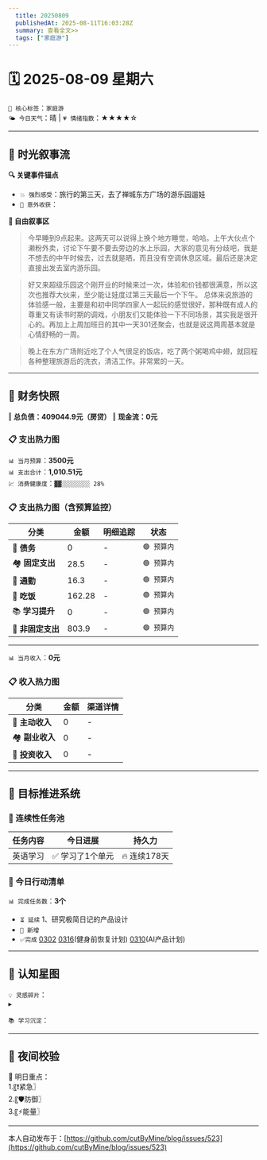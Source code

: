 ```yaml
---
  title: 20250809
  publishedAt: 2025-08-11T16:03:28Z
  summary: 查看全文>>
  tags: ["家庭游"]
---
```


# 🗓️ 2025-08-09 星期六  
`🔑 核心标签`：`家庭游`  
`🌤️ 今日天气`：晴 | `💗 情绪指数`：★★★★☆   

---


## 🌊 **时光叙事流**
**🔍 关键事件锚点**  
- `💥 强烈感受`：旅行的第三天，去了禅城东方广场的游乐园遛娃             
- `🎉 意外收获`：           

**📖 自由叙事区**  
> 今早睡到9点起来。这两天可以说得上换个地方睡觉，哈哈。上午大伙点个濑粉外卖，讨论下午要不要去旁边的水上乐园，大家的意见有分歧吧，我是不想去的中午时候去，过去就是晒，而且没有空调休息区域。最后还是决定直接出发去室内游乐园。

> 好又来超级乐园这个刚开业的时候来过一次，体验和价钱都很满意，所以这次也推荐大伙来，至少能让娃度过第三天最后一个下午。
> 总体来说旅游的体验感一般，主要是和初中同学四家人一起玩的感觉很好，那种既有成人的尊重又有读书时期的调戏，小朋友们又能体验一下不同场景，其实我是很开心的。再加上上周加班日的其中一天301还聚会，也就是说这两周基本就是心情舒畅的一周。

> 晚上在东方广场附近吃了个人气很足的饭店，吃了两个粥喝鸡中翅，就回程各种整理旅游后的洗衣，清洁工作。非常累的一天。

---

## 💸 **财务快照**
‖ **总负债：409044.9元（房贷）**
‖ **现金流：0元**

### 📋 支出热力图

`📊 当月预算`：**3500元**  
`📊 支出合计`：**1,010.51元**  
`💹 消费健康度`：`▓▓░░░░░░░░ 28%`  
### 📋 支出热力图（含预算监控）
| 分类         | 金额    | 明细追踪                  | 状态           |
|--------------|---------|---------------------------|----------------|
| 🏦 **债务**    | 0   | -    | `🟢 预算内`   |
| 🏘️ **固定支出** | 28.5     |  -  | `🟢 预算内`     |
| 🚌 **通勤**     | 16.3   | -  | `🟢 预算内`     |
| 🍜 **吃饭**     | 162.28  | -  | `🟢 预算内`   |
| 📚 **学习提升** | 0      | -     | `🟢 预算内`     |
| 🎲 **非固定支出** | 803.9   |  -  | `🟢 预算内`  |
---

`📊 当月收入`：**0元**  

### 📋 收入热力图
| 分类         | 金额    | 渠道详情             |
|--------------|---------|-------------------------|
| 🏦 **主动收入**  | 0                | -        |
| 🏘️ **副业收入**  | 0                | -        |
| 🚌 **投资收入**  | 0                | -        |



---

## 🎯 **目标推进系统**

### 🔄 连续性任务池
| 任务内容                | 今日进展          | 持久力     |
|-------------------------|-------------------|------------|
| 英语学习         | ✅ 学习了1个单元 | 🔥 连续178天  |



### 📌 今日行动清单

`📊 完成任务数`：**3个**  
- `⏳ 延续` 1、研究极简日记的产品设计             
- `🚩 新增`   
- `✅完成` [0302](note://WEB9685e40ae7a6464db1196641a1ffd0ee)   [0316](note://WEBc1fcc89ec3e741538b703e8017b38c9f)(健身前恢复计划)  [0310](note://WEBfc89f9187c014fbe9fab88e2d09b4bde)(AI产品计划)


---

## 🌌 **认知星图**
`💡 灵感碎片`：  
▸ 


`📚 学习沉淀`：  
>    

---

## 🌃 夜间校验

🚀 明日重点：  
1.〖❗紧急〗  
2.〖🛡️防御〗  
3.〖⚡能量〗

---
本人自动发布于：[https://github.com/cutByMine/blog/issues/523](https://github.com/cutByMine/blog/issues/523)
